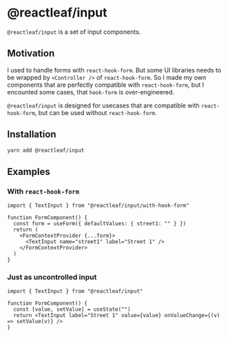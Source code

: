 # @reactleaf/input

`@reactleaf/input` is a set of input components.

## Motivation

I used to handle forms with `react-hook-form`. But some UI libraries needs to be wrapped by `<Controller />` of `react-hook-form`.
So I made my own components that are perfectly compatible with `react-hook-form`, but I encounted some cases, that `hook-form` is over-engineered.

`@reactleaf/input` is designed for usecases that are compatible with `react-hook-form`, but can be used without `react-hook-form`.

## Installation

```sh
yarn add @reactleaf/input
```

## Examples

### With `react-hook-form`

```tsx
import { TextInput } from "@reactleaf/input/with-hook-form"

function FormComponent() {
  const form = useForm({ defaultValues: { street1: "" } })
  return (
    <FormContextProvider {...form}>
      <TextInput name="street1" label="Street 1" />
    </FormContextProvider>
  )
}
```

### Just as uncontrolled input

```tsx
import { TextInput } from "@reactleaf/input"

function FormComponent() {
  const [value, setValue] = useState("")
  return <TextInput label="Street 1" value={value} onValueChange={(v) => setValue(v)} />
}
```
